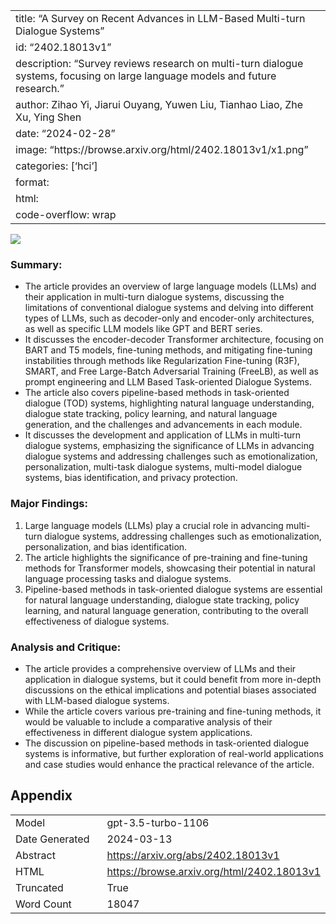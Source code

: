 
---
title: "A Survey on Recent Advances in LLM-Based Multi-turn Dialogue Systems"
id: "2402.18013v1"
description: "Survey reviews research on multi-turn dialogue systems, focusing on large language models and future research."
author: Zihao Yi, Jiarui Ouyang, Yuwen Liu, Tianhao Liao, Zhe Xu, Ying Shen
date: "2024-02-28"
image: "https://browse.arxiv.org/html/2402.18013v1/x1.png"
categories: ['hci']
format:
  html:
    code-overflow: wrap
---

![](https://browse.arxiv.org/html/2402.18013v1/x1.png)

### Summary:
- The article provides an overview of large language models (LLMs) and their application in multi-turn dialogue systems, discussing the limitations of conventional dialogue systems and delving into different types of LLMs, such as decoder-only and encoder-only architectures, as well as specific LLM models like GPT and BERT series.
- It discusses the encoder-decoder Transformer architecture, focusing on BART and T5 models, fine-tuning methods, and mitigating fine-tuning instabilities through methods like Regularization Fine-tuning (R3F), SMART, and Free Large-Batch Adversarial Training (FreeLB), as well as prompt engineering and LLM Based Task-oriented Dialogue Systems.
- The article also covers pipeline-based methods in task-oriented dialogue (TOD) systems, highlighting natural language understanding, dialogue state tracking, policy learning, and natural language generation, and the challenges and advancements in each module.
- It discusses the development and application of LLMs in multi-turn dialogue systems, emphasizing the significance of LLMs in advancing dialogue systems and addressing challenges such as emotionalization, personalization, multi-task dialogue systems, multi-model dialogue systems, bias identification, and privacy protection.

### Major Findings:
1. Large language models (LLMs) play a crucial role in advancing multi-turn dialogue systems, addressing challenges such as emotionalization, personalization, and bias identification.
2. The article highlights the significance of pre-training and fine-tuning methods for Transformer models, showcasing their potential in natural language processing tasks and dialogue systems.
3. Pipeline-based methods in task-oriented dialogue systems are essential for natural language understanding, dialogue state tracking, policy learning, and natural language generation, contributing to the overall effectiveness of dialogue systems.

### Analysis and Critique:
- The article provides a comprehensive overview of LLMs and their application in dialogue systems, but it could benefit from more in-depth discussions on the ethical implications and potential biases associated with LLM-based dialogue systems.
- While the article covers various pre-training and fine-tuning methods, it would be valuable to include a comparative analysis of their effectiveness in different dialogue system applications.
- The discussion on pipeline-based methods in task-oriented dialogue systems is informative, but further exploration of real-world applications and case studies would enhance the practical relevance of the article.

## Appendix

|          |          |
|----------|----------|
| Model     | gpt-3.5-turbo-1106       |
| Date Generated     | 2024-03-13       |
| Abstract | [https://arxiv.org/abs/2402.18013v1](https://arxiv.org/abs/2402.18013v1)        |
| HTML     | [https://browse.arxiv.org/html/2402.18013v1](https://browse.arxiv.org/html/2402.18013v1)       |
| Truncated       | True       |
| Word Count       | 18047       |